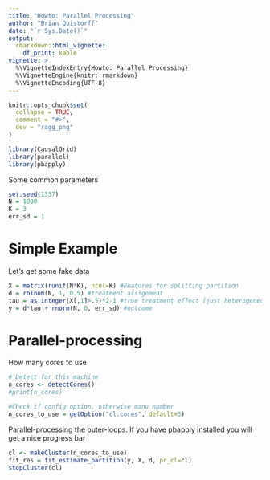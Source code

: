 ```yaml
---
title: "Howto: Parallel Processing"
author: "Brian Quistorff"
date: "`r Sys.Date()`"
output: 
  rmarkdown::html_vignette:
    df_print: kable
vignette: >
  %\VignetteIndexEntry{Howto: Parallel Processing}
  %\VignetteEngine{knitr::rmarkdown}
  %\VignetteEncoding{UTF-8}
---
```


```r
knitr::opts_chunk$set(
  collapse = TRUE,
  comment = "#>",
  dev = "ragg_png"
)
```

```r
library(CausalGrid)
library(parallel)
library(pbapply)
```

Some common parameters
```r
set.seed(1337)
N = 1000
K = 3
err_sd = 1
```

# Simple Example

Let's get some fake data
```r
X = matrix(runif(N*K), ncol=K) #Features for splitting partition
d = rbinom(N, 1, 0.5) #treatment assignment
tau = as.integer(X[,1]>.5)*2-1 #true treatment effect (just heterogeneous across X1)
y = d*tau + rnorm(N, 0, err_sd) #outcome
```


# Parallel-processing
How many cores to use
```r
# Detect for this machine
n_cores <- detectCores()
#print(n_cores)

#Check if config option, otherwise manu number
n_cores_to_use = getOption("cl.cores", default=3)
```

Parallel-processing the outer-loops. If you have pbapply installed you will get a nice progress bar
```r
cl <- makeCluster(n_cores_to_use)
fit_res = fit_estimate_partition(y, X, d, pr_cl=cl)
stopCluster(cl)
```

